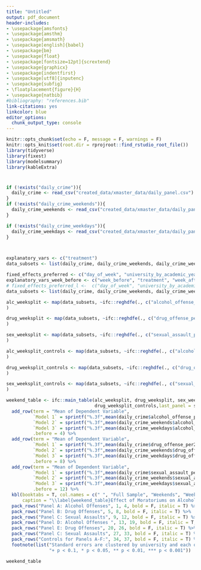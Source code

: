 ```yaml
---
title: "Untitled"
output: pdf_document
header-includes:
- \usepackage{amsfonts}
- \usepackage{amsthm}
- \usepackage{amsmath}
- \usepackage[english]{babel}
- \usepackage{bm}
- \usepackage{float}
- \usepackage[fontsize=12pt]{scrextend}
- \usepackage{graphicx}
- \usepackage{indentfirst}
- \usepackage[utf8]{inputenc}
- \usepackage{subfig}
- \floatplacement{figure}{H}
- \usepackage{natbib}
#bibliography: "references.bib"
link-citations: yes
linkcolor: blue
editor_options: 
  chunk_output_type: console
---
```


```r
knitr::opts_chunk$set(echo = F, message = F, warnings = F)
knitr::opts_knit$set(root.dir = rprojroot::find_rstudio_root_file())
library(tidyverse)
library(fixest)
library(modelsummary)
library(kableExtra)

```

#
```r
if (!exists("daily_crime")){
  daily_crime <- read_csv("created_data/xmaster_data/daily_panel.csv")
}
if (!exists("daily_crime_weekends")){
  daily_crime_weekends <- read_csv("created_data/xmaster_data/daily_panel_weekends.csv")
}

if (!exists("daily_crime_weekdays")){
  daily_crime_weekdays <- read_csv("created_data/xmaster_data/daily_panel_weekdays.csv")
}



explanatory_vars <- c("treatment")
data_subsets <- list(daily_crime, daily_crime_weekends, daily_crime_weekdays)

fixed_effects_preferred <- c("day_of_week", "university_by_academic_year", "holiday", "spring_semester")
explanatory_vars_week_before <- c("week_before", "treatment", "week_after")
# fixed_effects_preferred_l <-  c("day_of_week", "university_by_academic_year_by_semester", "holiday")
data_subsets <- list(daily_crime, daily_crime_weekends, daily_crime_weekdays)

alc_weeksplit <- map(data_subsets, ~ifc::reghdfe(., c("alcohol_offense_per25"),explanatory_vars, fixed_effects_preferred, "university")
)

drug_weeksplit <- map(data_subsets, ~ifc::reghdfe(., c("drug_offense_per25"),explanatory_vars, fixed_effects_preferred, "university")
)

sex_weeksplit <- map(data_subsets, ~ifc::reghdfe(., c("sexual_assault_per25"),explanatory_vars, fixed_effects_preferred, "university")
)

alc_weeksplit_controls <- map(data_subsets, ~ifc::reghdfe(., c("alcohol_offense_per25"),explanatory_vars_week_before, fixed_effects_preferred, "university")
)

drug_weeksplit_controls <- map(data_subsets, ~ifc::reghdfe(., c("drug_offense_per25"),explanatory_vars_week_before, fixed_effects_preferred, "university")
)

sex_weeksplit_controls <- map(data_subsets, ~ifc::reghdfe(., c("sexual_assault_per25"),explanatory_vars_week_before, fixed_effects_preferred, "university")
)

weekend_table <- ifc::main_table(alc_weeksplit, drug_weeksplit, sex_weeksplit, alc_weeksplit_controls,
                                 drug_weeksplit_controls,last_panel = sex_weeksplit_controls) %>% 
  add_row(term = "Mean of Dependent Variable", 
          `Model 1` = sprintf("%.3f",mean(daily_crime$alcohol_offense_per25, na.rm = T)),
          `Model 2` = sprintf("%.3f",mean(daily_crime_weekends$alcohol_offense_per25, na.rm = T)),
          `Model 3` = sprintf("%.3f",mean(daily_crime_weekdays$alcohol_offense_per25, na.rm = T)),
          .before = 4) %>% 
  add_row(term = "Mean of Dependent Variable", 
          `Model 1` = sprintf("%.3f",mean(daily_crime$drug_offense_per25, na.rm = T)),
          `Model 2` = sprintf("%.3f",mean(daily_crime_weekends$drug_offense_per25, na.rm = T)),
          `Model 3` = sprintf("%.3f",mean(daily_crime_weekdays$drug_offense_per25, na.rm = T)),
          .before = 8) %>% 
  add_row(term = "Mean of Dependent Variable", 
          `Model 1` = sprintf("%.3f",mean(daily_crime$sexual_assault_per25, na.rm = T)),
          `Model 2` = sprintf("%.3f",mean(daily_crime_weekends$sexual_assault_per25, na.rm = T)),
          `Model 3` = sprintf("%.3f",mean(daily_crime_weekdays$sexual_assault_per25, na.rm = T)),
          .before = 12) %>% 
  kbl(booktabs = T, col.names = c(" ", "Full Sample", "Weekends", "Weekdays"),
      caption = "\\label{weekend_table}Effect of Moratoriums on Alcohol Offenses, Drug Offenses, and Sexual Assault by Weekend/Weekdays.") %>% 
  pack_rows("Panel A: Alcohol Offenses", 1, 4, bold = F, italic = T) %>% 
  pack_rows("Panel B: Drug Offenses", 5, 8, bold = F, italic = T) %>% 
  pack_rows("Panel C: Sexual Assaults", 9, 12, bold = F, italic = T) %>% 
  pack_rows("Panel D: Alcohol Offenses ", 13, 19, bold = F, italic = T, hline_before = T) %>% 
  pack_rows("Panel E: Drug Offenses", 20, 26, bold = F, italic = T) %>% 
  pack_rows("Panel C: Sexual Assaults", 27, 33, bold = F, italic = T) %>% 
  pack_rows("Controls for Panels A-F:", 34, 37, bold = F, italic = T) %>% 
  footnote(list("Standard errors are clustered by university and each offense is defined as per-25000 enrolled students. Weekends consist of Fridays, Saturdays, and Sundays. Weekdays consist of Monday through Thursday. Holiday controls include controls for Veterans Day, Thanksgiving, Labor Day, Halloween, and MLK Day. Christmas/New Years/July 4th are not included since not in panel. A moratorium is a temporary halt on fraternity-related activities with alcohol. ",
                "+ p < 0.1, * p < 0.05, ** p < 0.01, *** p < 0.001")) 

```

```r
weekend_table
```

